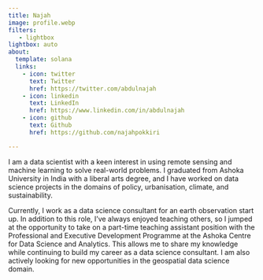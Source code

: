 ```yaml
---
title: Najah
image: profile.webp
filters:
   - lightbox
lightbox: auto
about:
  template: solana
  links:
    - icon: twitter
      text: Twitter
      href: https://twitter.com/abdulnajah
    - icon: linkedin
      text: LinkedIn
      href: https://www.linkedin.com/in/abdulnajah
    - icon: github
      text: Github
      href: https://github.com/najahpokkiri

---
```



I am a data scientist with a keen interest in using remote sensing and machine learning to solve real-world problems. I graduated from Ashoka University in India with a liberal arts degree, and I have worked on data science projects in the domains of policy, urbanisation, climate, and sustainability.

Currently, I work as a data science consultant for an earth observation start up. In addition to this role, I've always enjoyed teaching others, so I jumped at the opportunity to take on a part-time teaching assistant position with the Professional and Executive Development Programme at the Ashoka Centre for Data Science and Analytics. This allows me to share my knowledge while continuing to build my career as a data science consultant. I am also actively looking for new opportunities in the geospatial data science domain.


<!-- --- -->
<!-- title: "Posts" -->
<!-- listing: -->
<!--   contents: posts -->
<!--   sort: "date desc" -->
<!--   type: default -->
<!--   categories: true -->
<!--   sort-ui: false -->
<!--   filter-ui: false -->
<!-- page-layout: full -->
<!-- title-block-banner: true -->
<!-- --- -->

